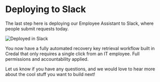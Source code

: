 # Deploying to Slack

The last step here is deploying our Employee Assistant to Slack, where people submit requests today.

![Deployed in Slack](/docs/assets/it-security-use-cases/deployee-in-slack.png)

You now have a fully automated recovery key retrieval workflow built in Credal that only requires a single click from an IT employee. Full permissions and accountability applied.

Let us know if you have any questions, and we would love to hear more about the cool stuff you want to build next!

